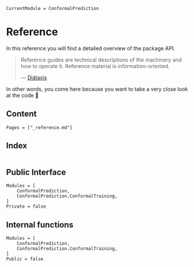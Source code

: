 ```@meta
CurrentModule = ConformalPrediction
```

# Reference

In this reference you will find a detailed overview of the package API.

> Reference guides are technical descriptions of the machinery and how to operate it. Reference material is information-oriented.
>
> --- [Diátaxis](https://diataxis.fr/reference/)

In other words, you come here because you want to take a very close look at the code 🧐

## Content

```@contents
Pages = ["_reference.md"]
```

## Index

```@index
```

## Public Interface

```@autodocs
Modules = [
    ConformalPrediction,
    ConformalPrediction.ConformalTraining,
]
Private = false
```

## Internal functions

```@autodocs
Modules = [
    ConformalPrediction,
    ConformalPrediction.ConformalTraining,
]
Public = false
```